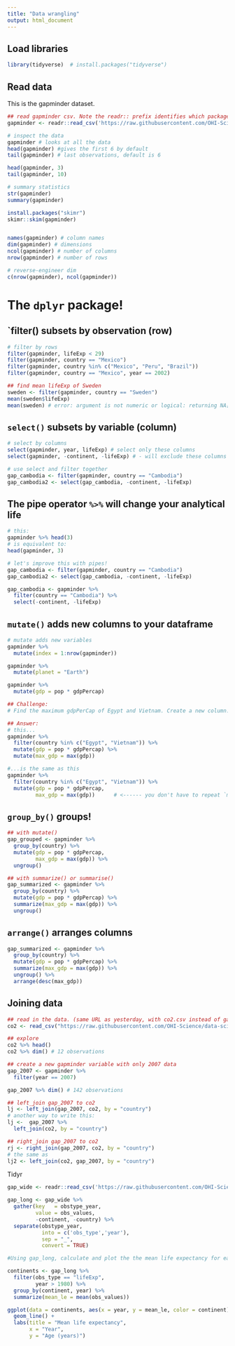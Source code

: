 ```yaml
---
title: "Data wrangling"
output: html_document
---
```


## Load libraries
```r
library(tidyverse)  # install.packages("tidyverse")
```

## Read data

This is the gapminder dataset. 

```r
## read gapminder csv. Note the readr:: prefix identifies which package it's in
gapminder <- readr::read_csv('https://raw.githubusercontent.com/OHI-Science/data-science-training/master/data/gapminder.csv')

# inspect the data
gapminder # looks at all the data
head(gapminder) #gives the first 6 by default
tail(gapminder) # last observations, default is 6

head(gapminder, 3)
tail(gapminder, 10)

# summary statistics
str(gapminder)
summary(gapminder)

install.packages("skimr")
skimr::skim(gapminder)


names(gapminder) # column names
dim(gapminder) # dimensions
ncol(gapminder) # number of columns
nrow(gapminder) # number of rows

# reverse-engineer dim
c(nrow(gapminder), ncol(gapminder))

```

# The `dplyr` package!

## `filter() subsets by observation (row)

```r
# filter by rows
filter(gapminder, lifeExp < 29)
filter(gapminder, country == "Mexico")
filter(gapminder, country %in% c("Mexico", "Peru", "Brazil"))
filter(gapminder, country == "Mexico", year == 2002)

## find mean lifeExp of Sweden
sweden <- filter(gapminder, country == "Sweden")
mean(sweden$lifeExp)
mean(sweden) # error: argument is not numeric or logical: returning NA[1] NA

```

## `select()` subsets by variable (column)

```r
# select by columns
select(gapminder, year, lifeExp) # select only these columns
select(gapminder, -continent, -lifeExp) # - will exclude these columns

# use select and filter together
gap_cambodia <- filter(gapminder, country == "Cambodia")
gap_cambodia2 <- select(gap_cambodia, -continent, -lifeExp)

```

## The pipe operator `%>%` will change your analytical life

```r
# this:
gapminder %>% head(3)
# is equivalent to:
head(gapminder, 3)

# let's improve this with pipes!
gap_cambodia <- filter(gapminder, country == "Cambodia")
gap_cambodia2 <- select(gap_cambodia, -continent, -lifeExp)

gap_cambodia <- gapminder %>% 
  filter(country == "Cambodia") %>% 
  select(-continent, -lifeExp)

```

## `mutate()` adds new columns to your dataframe

```r
# mutate adds new variables
gapminder %>% 
  mutate(index = 1:nrow(gapminder))

gapminder %>%
  mutate(planet = "Earth")

gapminder %>%
  mutate(gdp = pop * gdpPercap)

## Challenge:
# Find the maximum gdpPerCap of Egypt and Vietnam. Create a new column. (I want just one number that is the max of those two countries) Hint: max()

## Answer: 
# this...
gapminder %>%
  filter(country %in% c("Egypt", "Vietnam")) %>%
  mutate(gdp = pop * gdpPercap) %>%
  mutate(max_gdp = max(gdp))

#...is the same as this
gapminder %>%
  filter(country %in% c("Egypt", "Vietnam")) %>%
  mutate(gdp = pop * gdpPercap, 
         max_gdp = max(gdp))      # <------ you don't have to repeat `mutate`

```

## `group_by()` groups!

```r
## with mutate()
gap_grouped <- gapminder %>%
  group_by(country) %>%
  mutate(gdp = pop * gdpPercap,
         max_gdp = max(gdp)) %>%
  ungroup()

## with summarize() or summarise()
gap_summarized <- gapminder %>%
  group_by(country) %>%
  mutate(gdp = pop * gdpPercap) %>%
  summarize(max_gdp = max(gdp)) %>%
  ungroup()

```

## `arrange()` arranges columns

```r
gap_summarized <- gapminder %>%
  group_by(country) %>%
  mutate(gdp = pop * gdpPercap) %>%
  summarize(max_gdp = max(gdp)) %>%
  ungroup() %>%
  arrange(desc(max_gdp))

```

## Joining data

```r
## read in the data. (same URL as yesterday, with co2.csv instead of gapminder.csv)
co2 <- read_csv("https://raw.githubusercontent.com/OHI-Science/data-science-training/master/data/co2.csv")

## explore
co2 %>% head()
co2 %>% dim() # 12 observations

## create a new gapminder variable with only 2007 data
gap_2007 <- gapminder %>%
  filter(year == 2007)

gap_2007 %>% dim() # 142 observations

## left_join gap_2007 to co2
lj <- left_join(gap_2007, co2, by = "country")
# another way to write this:
lj <-  gap_2007 %>%
  left_join(co2, by = "country")

## right_join gap_2007 to co2
rj <- right_join(gap_2007, co2, by = "country")
# the same as
lj2 <- left_join(co2, gap_2007, by = "country")


```


Tidyr
```r
gap_wide <- readr::read_csv('https://raw.githubusercontent.com/OHI-Science/data-science-training/master/data/gapminder_wide.csv')

gap_long <- gap_wide %>% 
  gather(key   = obstype_year,
         value = obs_values,
         -continent, -country) %>%
  separate(obstype_year,
           into = c('obs_type','year'),
           sep = "_",
           convert = TRUE)

#Using gap_long, calculate and plot the the mean life expectancy for each continent over time from 1982 to 2007. Give your plot a title and assign x and y labels. Hint: use the dplyr::group_by() and dplyr::summarize() functions.

continents <- gap_long %>% 
  filter(obs_type == "lifeExp", 
         year > 1980) %>% 
  group_by(continent, year) %>% 
  summarize(mean_le = mean(obs_values))

ggplot(data = continents, aes(x = year, y = mean_le, color = continent)) + 
  geom_line() +
  labs(title = "Mean life expectancy",
       x = "Year",
       y = "Age (years)") 

```



